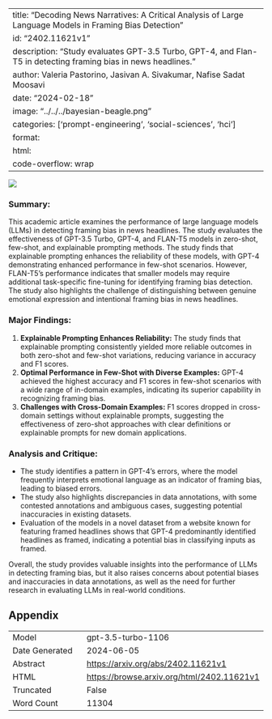 
---
title: "Decoding News Narratives: A Critical Analysis of Large Language Models in Framing Bias Detection"
id: "2402.11621v1"
description: "Study evaluates GPT-3.5 Turbo, GPT-4, and Flan-T5 in detecting framing bias in news headlines."
author: Valeria Pastorino, Jasivan A. Sivakumar, Nafise Sadat Moosavi
date: "2024-02-18"
image: "../../../bayesian-beagle.png"
categories: ['prompt-engineering', 'social-sciences', 'hci']
format:
  html:
    code-overflow: wrap
---

![](../../../bayesian-beagle.png)

### Summary:
This academic article examines the performance of large language models (LLMs) in detecting framing bias in news headlines. The study evaluates the effectiveness of GPT-3.5 Turbo, GPT-4, and FLAN-T5 models in zero-shot, few-shot, and explainable prompting methods. The study finds that explainable prompting enhances the reliability of these models, with GPT-4 demonstrating enhanced performance in few-shot scenarios. However, FLAN-T5's performance indicates that smaller models may require additional task-specific fine-tuning for identifying framing bias detection. The study also highlights the challenge of distinguishing between genuine emotional expression and intentional framing bias in news headlines.

### Major Findings:
1. **Explainable Prompting Enhances Reliability:** The study finds that explainable prompting consistently yielded more reliable outcomes in both zero-shot and few-shot variations, reducing variance in accuracy and F1 scores.
2. **Optimal Performance in Few-Shot with Diverse Examples:** GPT-4 achieved the highest accuracy and F1 scores in few-shot scenarios with a wide range of in-domain examples, indicating its superior capability in recognizing framing bias.
3. **Challenges with Cross-Domain Examples:** F1 scores dropped in cross-domain settings without explainable prompts, suggesting the effectiveness of zero-shot approaches with clear definitions or explainable prompts for new domain applications.

### Analysis and Critique:
- The study identifies a pattern in GPT-4's errors, where the model frequently interprets emotional language as an indicator of framing bias, leading to biased errors.
- The study also highlights discrepancies in data annotations, with some contested annotations and ambiguous cases, suggesting potential inaccuracies in existing datasets.
- Evaluation of the models in a novel dataset from a website known for featuring framed headlines shows that GPT-4 predominantly identified headlines as framed, indicating a potential bias in classifying inputs as framed.

Overall, the study provides valuable insights into the performance of LLMs in detecting framing bias, but it also raises concerns about potential biases and inaccuracies in data annotations, as well as the need for further research in evaluating LLMs in real-world conditions.

## Appendix

|          |          |
|----------|----------|
| Model     | gpt-3.5-turbo-1106       |
| Date Generated     | 2024-06-05       |
| Abstract | [https://arxiv.org/abs/2402.11621v1](https://arxiv.org/abs/2402.11621v1)        |
| HTML     | [https://browse.arxiv.org/html/2402.11621v1](https://browse.arxiv.org/html/2402.11621v1)       |
| Truncated       | False       |
| Word Count       | 11304       |